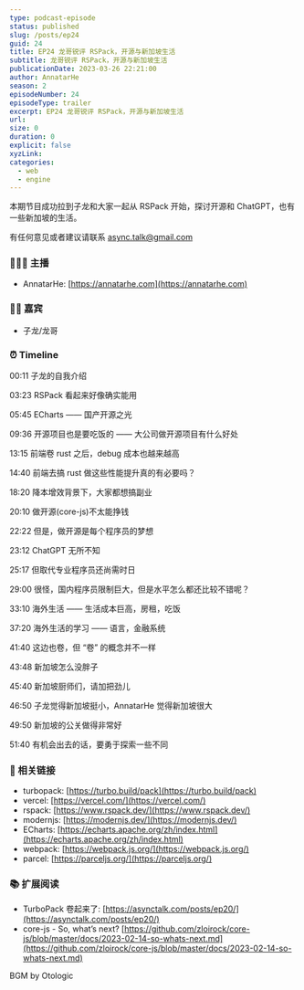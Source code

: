 ```yaml
---
type: podcast-episode
status: published
slug: /posts/ep24
guid: 24
title: EP24 龙哥锐评 RSPack，开源与新加坡生活
subtitle: 龙哥锐评 RSPack，开源与新加坡生活
publicationDate: 2023-03-26 22:21:00
author: AnnatarHe
season: 2
episodeNumber: 24
episodeType: trailer
excerpt: EP24 龙哥锐评 RSPack，开源与新加坡生活
url: 
size: 0
duration: 0
explicit: false
xyzLink: 
categories:
  - web
  - engine
---
```


本期节目成功拉到子龙和大家一起从 RSPack 开始，探讨开源和 ChatGPT，也有一些新加坡的生活。

有任何意见或者建议请联系 async.talk@gmail.com

### 👨‍👨‍👦 主播

- AnnatarHe: [https://annatarhe.com](https://annatarhe.com)

### 👨‍💻 嘉宾

- 子龙/龙哥

### ⏰ Timeline

00:11 子龙的自我介绍

03:23 RSPack 看起来好像确实能用

05:45 ECharts —— 国产开源之光

09:36 开源项目也是要吃饭的 —— 大公司做开源项目有什么好处

13:15 前端卷 rust 之后，debug 成本也越来越高

14:40 前端去搞 rust 做这些性能提升真的有必要吗？

18:20 降本增效背景下，大家都想搞副业

20:10 做开源(core-js)不太能挣钱

22:22 但是，做开源是每个程序员的梦想

23:12 ChatGPT 无所不知

25:17 但取代专业程序员还尚需时日

29:00 很怪，国内程序员限制巨大，但是水平怎么都还比较不错呢？ 

33:10 海外生活 —— 生活成本巨高，房租，吃饭

37:20 海外生活的学习 —— 语言，金融系统

41:40 这边也卷，但 “卷” 的概念并不一样

43:48 新加坡怎么没胖子

45:40 新加坡厨师们，请加把劲儿

46:50 子龙觉得新加坡挺小，AnnatarHe 觉得新加坡很大

49:50 新加坡的公关做得非常好

51:40 有机会出去的话，要勇于探索一些不同

### 🔗 相关链接

- turbopack: [https://turbo.build/pack](https://turbo.build/pack)
- vercel: [https://vercel.com/](https://vercel.com/)
- rspack: [https://www.rspack.dev/](https://www.rspack.dev/)
- modernjs: [https://modernjs.dev/](https://modernjs.dev/)
- ECharts: [https://echarts.apache.org/zh/index.html](https://echarts.apache.org/zh/index.html)
- webpack: [https://webpack.js.org/](https://webpack.js.org/)
- parcel: [https://parceljs.org/](https://parceljs.org/)

### 📚 扩展阅读

- TurboPack 卷起来了: [https://asynctalk.com/posts/ep20/](https://asynctalk.com/posts/ep20/)
- core-js - So, what’s next? [https://github.com/zloirock/core-js/blob/master/docs/2023-02-14-so-whats-next.md](https://github.com/zloirock/core-js/blob/master/docs/2023-02-14-so-whats-next.md)

BGM by Otologic
